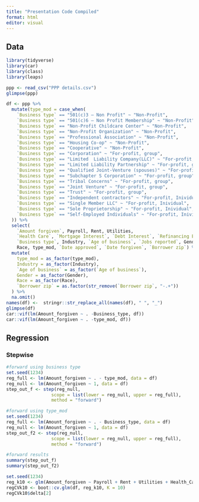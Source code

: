 ```yaml
---
title: "Presentation Code Compiled"
format: html
editor: visual
---
```


## Data

```r
library(tidyverse)
library(car)
library(class)
library(leaps)
```

```r
ppp <- read_csv("PPP details.csv")
glimpse(ppp)
```

```r
df <- ppp %>%
  mutate(type_mod = case_when(
    `Business type` == "501(c)3 – Non Profit" ~ "Non-Profit",
    `Business type` == "501(c)6 – Non Profit Membership" ~ "Non-Profit",
    `Business type` == "Non-Profit Childcare Center" ~ "Non-Profit",
    `Business type` == "Non-Profit Organization" ~ "Non-Profit",
    `Business type` == "Professional Association" ~ "Non-Profit",
    `Business type` == "Housing Co-op" ~ "Non-Profit",
    `Business type` == "Cooperative" ~ "Non-Profit",
    `Business type` == "Corporation" ~ "For-profit, group",
    `Business type` == "Limited  Liability Company(LLC)" ~ "For-profit, group",
    `Business type` == "Limited Liability Partnership" ~ "For-profit, group",
    `Business type` == "Qualified Joint-Venture (spouses)" ~ "For-profit, group",
    `Business type` == "Subchapter S Corporation" ~ "For-profit, group",
    `Business type` == "Tribal Concerns" ~ "For-profit, group",
    `Business type` == "Joint Venture" ~ "For-profit, group",
    `Business type` == "Trust" ~ "For-profit, group",
    `Business type` == "Independent contractors" ~ "For-profit, Inividual",
    `Business type` == "Single Member LLC" ~ "For-profit, Inividual",
    `Business type` == "Sole Proprietorship" ~ "For-profit, Inividual",
    `Business type` == "Self-Employed Individuals" ~ "For-profit, Inividual"
  )) %>%
  select(
    `Amount forgiven`, Payroll, Rent, Utilities,
    `Health Care`, `Mortgage Interest`, `Debt Interest`, `Refinancing EIDL`,
    `Business type`, Industry, `Age of business`, `Jobs reported`, Gender,
    Race, type_mod, `Date approved`, `Date forgiven`, `Borrower zip`) %>%
  mutate(
    type_mod = as_factor(type_mod),
    Industry = as_factor(Industry),
    `Age of business` = as_factor(`Age of business`),
    Gender = as_factor(Gender),
    Race = as_factor(Race),
    `Borrower zip` = as.factor(str_remove(`Borrower zip`, "-.+"))
  ) %>%
  na.omit()
names(df) <-  stringr::str_replace_all(names(df), " ", "_")
glimpse(df)
car::vif(lm(Amount_forgiven ~ . -Business_type, df))
car::vif(lm(Amount_forgiven ~ . -type_mod, df))
```

## Regression

### Stepwise

```r
#forward using business type
set.seed(1234)
reg_full <- lm(Amount_forgiven ~ . - type_mod, data = df)
reg_null <- lm(Amount_forgiven ~ 1, data = df)
step_out_f <- step(reg_null, 
                 scope = list(lower = reg_null, upper = reg_full),
                 method = "forward")

#forward using type_mod
set.seed(1234)
reg_full <- lm(Amount_forgiven ~ . - Business_type, data = df)
reg_null <- lm(Amount_forgiven ~ 1, data = df)
step_out_f2 <- step(reg_null, 
                 scope = list(lower = reg_null, upper = reg_full),
                 method = "forward")

#forward results
summary(step_out_f)
summary(step_out_f2)
```

```r

set.seed(1234)
reg_k10 <- glm(Amount_forgiven ~ Payroll + Rent + Utilities + Health_Care + Debt_Interest + Mortgage_Interest + Jobs_reported + type_mod + Date_forgiven + Date_approved, data = df)
regCVk10 <- boot::cv.glm(df, reg_k10, K = 10)
regCVk10$delta[2]
```
